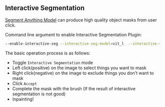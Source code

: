 

## Interactive Segmentation

[Segment Anything Model](https://github.com/facebookresearch/segment-anything) can produce high quality object masks from user click.

Command line argument to enable Interactive Segmentation Plugin:

```bash
--enable-interactive-seg --interactive-seg-model=vit_l  --interactive-seg-device=cuda
```

The basic operation process is as follows:

- Toggle `Interactive Segmentation` mode
- Left click(positive) on the image to select things you want to mask
- Right click(negative) on the image to exclude things you don't want to mask
- Click `Accept`
- Complete the mask with the brush (If the result of interactive segmentation is not good)
- Inpainting!

<YouTube youTubeId="oLYNGFDI4dc" />